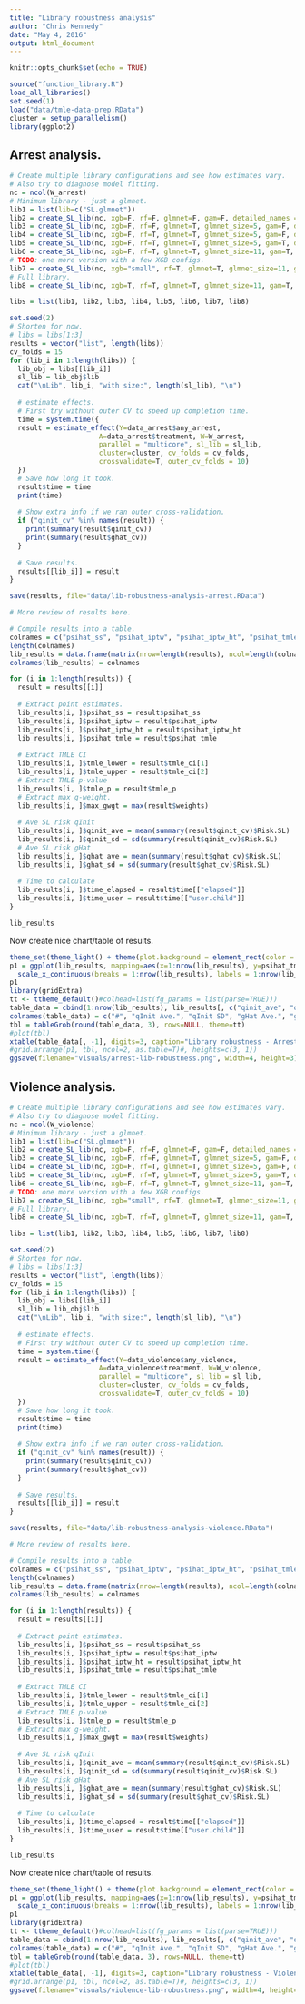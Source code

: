 ```yaml
---
title: "Library robustness analysis"
author: "Chris Kennedy"
date: "May 4, 2016"
output: html_document
---
```


```r
knitr::opts_chunk$set(echo = TRUE)
```

```r
source("function_library.R")
load_all_libraries()
set.seed(1)
load("data/tmle-data-prep.RData")
cluster = setup_parallelism()
library(ggplot2)
```

## Arrest analysis.

```r

# Create multiple library configurations and see how estimates vary.
# Also try to diagnose model fitting.
nc = ncol(W_arrest)
# Minimum library - just a glmnet.
lib1 = list(lib=c("SL.glmnet"))
lib2 = create_SL_lib(nc, xgb=F, rf=F, glmnet=F, gam=F, detailed_names = T)
lib3 = create_SL_lib(nc, xgb=F, rf=F, glmnet=T, glmnet_size=5, gam=F, detailed_names = T)
lib4 = create_SL_lib(nc, xgb=F, rf=T, glmnet=T, glmnet_size=5, gam=F, detailed_names = T)
lib5 = create_SL_lib(nc, xgb=F, rf=T, glmnet=T, glmnet_size=5, gam=T, detailed_names = T)
lib6 = create_SL_lib(nc, xgb=F, rf=T, glmnet=T, glmnet_size=11, gam=T, detailed_names = T)
# TODO: one more version with a few XGB configs.
lib7 = create_SL_lib(nc, xgb="small", rf=T, glmnet=T, glmnet_size=11, gam=T, detailed_names = T)
# Full library.
lib8 = create_SL_lib(nc, xgb=T, rf=T, glmnet=T, glmnet_size=11, gam=T, detailed_names = T)

libs = list(lib1, lib2, lib3, lib4, lib5, lib6, lib7, lib8)

```

```r

set.seed(2)
# Shorten for now.
# libs = libs[1:3]
results = vector("list", length(libs))
cv_folds = 15
for (lib_i in 1:length(libs)) {
  lib_obj = libs[[lib_i]]
  sl_lib = lib_obj$lib
  cat("\nLib", lib_i, "with size:", length(sl_lib), "\n")
  
  # estimate effects.
  # First try without outer CV to speed up completion time.
  time = system.time({
  result = estimate_effect(Y=data_arrest$any_arrest,
                      A=data_arrest$treatment, W=W_arrest,
                      parallel = "multicore", sl_lib = sl_lib,
                      cluster=cluster, cv_folds = cv_folds,
                      crossvalidate=T, outer_cv_folds = 10)
  })
  # Save how long it took.
  result$time = time
  print(time)
 
  # Show extra info if we ran outer cross-validation. 
  if ("qinit_cv" %in% names(result)) {
    print(summary(result$qinit_cv))
    print(summary(result$ghat_cv))
  }
  
  # Save results.
  results[[lib_i]] = result
}

save(results, file="data/lib-robustness-analysis-arrest.RData")
```

```r
# More review of results here.

# Compile results into a table.
colnames = c("psihat_ss", "psihat_iptw", "psihat_iptw_ht", "psihat_tmle", "tmle_upper", "tmle_lower", "tmle_p", "max_gwgt", "qinit_ave", "qinit_sd", "ghat_ave", "ghat_sd", "time_elapsed", "time_user")
length(colnames)
lib_results = data.frame(matrix(nrow=length(results), ncol=length(colnames)))
colnames(lib_results) = colnames

for (i in 1:length(results)) {
  result = results[[i]]
  
  # Extract point estimates.
  lib_results[i, ]$psihat_ss = result$psihat_ss
  lib_results[i, ]$psihat_iptw = result$psihat_iptw
  lib_results[i, ]$psihat_iptw_ht = result$psihat_iptw_ht
  lib_results[i, ]$psihat_tmle = result$psihat_tmle
          
  # Extract TMLE CI
  lib_results[i, ]$tmle_lower = result$tmle_ci[1]
  lib_results[i, ]$tmle_upper = result$tmle_ci[2]
  # Extract TMLE p-value
  lib_results[i, ]$tmle_p = result$tmle_p
  # Extract max g-weight.
  lib_results[i, ]$max_gwgt = max(result$weights)
  
  # Ave SL risk qInit
  lib_results[i, ]$qinit_ave = mean(summary(result$qinit_cv)$Risk.SL)
  lib_results[i, ]$qinit_sd = sd(summary(result$qinit_cv)$Risk.SL)
  # Ave SL risk gHat
  lib_results[i, ]$ghat_ave = mean(summary(result$ghat_cv)$Risk.SL)
  lib_results[i, ]$ghat_sd = sd(summary(result$ghat_cv)$Risk.SL)
  
  # Time to calculate
  lib_results[i, ]$time_elapsed = result$time[["elapsed"]]
  lib_results[i, ]$time_user = result$time[["user.child"]]
}

lib_results
```

Now create nice chart/table of results.

```r
theme_set(theme_light() + theme(plot.background = element_rect(color = "grey", fill="#f5f5f5")))
p1 = ggplot(lib_results, mapping=aes(x=1:nrow(lib_results), y=psihat_tmle, ymin=tmle_lower, ymax=tmle_upper)) + geom_pointrange() + coord_flip() + xlab("SL library") + ylab("Arrest TMLE point estimate (influence 95% CI)") + 
  scale_x_continuous(breaks = 1:nrow(lib_results), labels = 1:nrow(lib_results), trans="reverse")
p1
library(gridExtra)
tt <- ttheme_default()#colhead=list(fg_params = list(parse=TRUE)))
table_data = cbind(1:nrow(lib_results), lib_results[, c("qinit_ave", "qinit_sd", "ghat_ave", "ghat_sd")])
colnames(table_data) = c("#", "qInit Ave.", "qInit SD", "gHat Ave.", "gHat SD")
tbl = tableGrob(round(table_data, 3), rows=NULL, theme=tt)
#plot(tbl)
xtable(table_data[, -1], digits=3, caption="Library robustness - Arrest")
#grid.arrange(p1, tbl, ncol=2, as.table=T)#, heights=c(3, 1))
ggsave(filename="visuals/arrest-lib-robustness.png", width=4, height=3)
```

## Violence analysis.

```r

# Create multiple library configurations and see how estimates vary.
# Also try to diagnose model fitting.
nc = ncol(W_violence)
# Minimum library - just a glmnet.
lib1 = list(lib=c("SL.glmnet"))
lib2 = create_SL_lib(nc, xgb=F, rf=F, glmnet=F, gam=F, detailed_names = T)
lib3 = create_SL_lib(nc, xgb=F, rf=F, glmnet=T, glmnet_size=5, gam=F, detailed_names = T)
lib4 = create_SL_lib(nc, xgb=F, rf=T, glmnet=T, glmnet_size=5, gam=F, detailed_names = T)
lib5 = create_SL_lib(nc, xgb=F, rf=T, glmnet=T, glmnet_size=5, gam=T, detailed_names = T)
lib6 = create_SL_lib(nc, xgb=F, rf=T, glmnet=T, glmnet_size=11, gam=T, detailed_names = T)
# TODO: one more version with a few XGB configs.
lib7 = create_SL_lib(nc, xgb="small", rf=T, glmnet=T, glmnet_size=11, gam=T, detailed_names = T)
# Full library.
lib8 = create_SL_lib(nc, xgb=T, rf=T, glmnet=T, glmnet_size=11, gam=T, detailed_names = T)

libs = list(lib1, lib2, lib3, lib4, lib5, lib6, lib7, lib8)

```

```r

set.seed(2)
# Shorten for now.
# libs = libs[1:3]
results = vector("list", length(libs))
cv_folds = 15
for (lib_i in 1:length(libs)) {
  lib_obj = libs[[lib_i]]
  sl_lib = lib_obj$lib
  cat("\nLib", lib_i, "with size:", length(sl_lib), "\n")
  
  # estimate effects.
  # First try without outer CV to speed up completion time.
  time = system.time({
  result = estimate_effect(Y=data_violence$any_violence,
                      A=data_violence$treatment, W=W_violence,
                      parallel = "multicore", sl_lib = sl_lib,
                      cluster=cluster, cv_folds = cv_folds,
                      crossvalidate=T, outer_cv_folds = 10)
  })
  # Save how long it took.
  result$time = time
  print(time)
 
  # Show extra info if we ran outer cross-validation. 
  if ("qinit_cv" %in% names(result)) {
    print(summary(result$qinit_cv))
    print(summary(result$ghat_cv))
  }
  
  # Save results.
  results[[lib_i]] = result
}

save(results, file="data/lib-robustness-analysis-violence.RData")
```

```r
# More review of results here.

# Compile results into a table.
colnames = c("psihat_ss", "psihat_iptw", "psihat_iptw_ht", "psihat_tmle", "tmle_upper", "tmle_lower", "tmle_p", "max_gwgt", "qinit_ave", "qinit_sd", "ghat_ave", "ghat_sd", "time_elapsed", "time_user")
length(colnames)
lib_results = data.frame(matrix(nrow=length(results), ncol=length(colnames)))
colnames(lib_results) = colnames

for (i in 1:length(results)) {
  result = results[[i]]
  
  # Extract point estimates.
  lib_results[i, ]$psihat_ss = result$psihat_ss
  lib_results[i, ]$psihat_iptw = result$psihat_iptw
  lib_results[i, ]$psihat_iptw_ht = result$psihat_iptw_ht
  lib_results[i, ]$psihat_tmle = result$psihat_tmle
          
  # Extract TMLE CI
  lib_results[i, ]$tmle_lower = result$tmle_ci[1]
  lib_results[i, ]$tmle_upper = result$tmle_ci[2]
  # Extract TMLE p-value
  lib_results[i, ]$tmle_p = result$tmle_p
  # Extract max g-weight.
  lib_results[i, ]$max_gwgt = max(result$weights)
  
  # Ave SL risk qInit
  lib_results[i, ]$qinit_ave = mean(summary(result$qinit_cv)$Risk.SL)
  lib_results[i, ]$qinit_sd = sd(summary(result$qinit_cv)$Risk.SL)
  # Ave SL risk gHat
  lib_results[i, ]$ghat_ave = mean(summary(result$ghat_cv)$Risk.SL)
  lib_results[i, ]$ghat_sd = sd(summary(result$ghat_cv)$Risk.SL)
  
  # Time to calculate
  lib_results[i, ]$time_elapsed = result$time[["elapsed"]]
  lib_results[i, ]$time_user = result$time[["user.child"]]
}

lib_results
```

Now create nice chart/table of results.

```r
theme_set(theme_light() + theme(plot.background = element_rect(color = "grey", fill="#f5f5f5")))
p1 = ggplot(lib_results, mapping=aes(x=1:nrow(lib_results), y=psihat_tmle, ymin=tmle_lower, ymax=tmle_upper)) + geom_pointrange() + coord_flip() + xlab("SL library") + ylab("Violence TMLE point estimate (influence 95% CI)") + 
  scale_x_continuous(breaks = 1:nrow(lib_results), labels = 1:nrow(lib_results), trans="reverse")
p1
library(gridExtra)
tt <- ttheme_default()#colhead=list(fg_params = list(parse=TRUE)))
table_data = cbind(1:nrow(lib_results), lib_results[, c("qinit_ave", "qinit_sd", "ghat_ave", "ghat_sd")])
colnames(table_data) = c("#", "qInit Ave.", "qInit SD", "gHat Ave.", "gHat SD")
tbl = tableGrob(round(table_data, 3), rows=NULL, theme=tt)
#plot(tbl)
xtable(table_data[, -1], digits=3, caption="Library robustness - Violence")
#grid.arrange(p1, tbl, ncol=2, as.table=T)#, heights=c(3, 1))
ggsave(filename="visuals/violence-lib-robustness.png", width=4, height=3)
```
